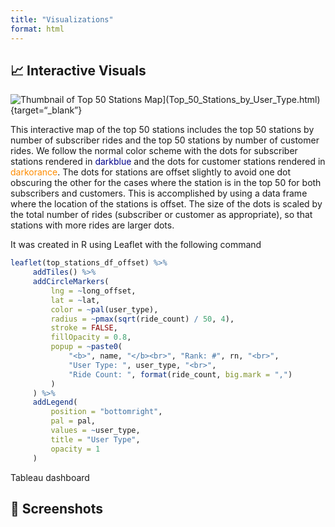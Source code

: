 ```yaml
---
title: "Visualizations"
format: html
---
```


## 📈 Interactive Visuals

::: {.column-page-inset-right}
[![Thumbnail of Top 50 Stations Map](images/thunbnail_top_50_stations.png)]{width="100%"}](Top_50_Stations_by_User_Type.html){target="_blank"}
:::
This interactive map of the top 50 stations includes the top 50 stations by number of subscriber rides and the top 50 stations by number of customer rides. We follow the normal color scheme with the dots for subscriber stations rendered in <span style="color: darkblue;">darkblue</span> and the dots for customer stations rendered in <span style="color: darkorange;">darkorance</span>. The dots for stations are offset slightly to avoid one dot obscuring the other for the cases where the station is in the top 50 for both subscribers and customers. This is accomplished by using a data frame where the location of the stations is offset. The size of the dots is scaled by the total number of rides (subscriber or customer as appropriate), so that stations with more rides are larger dots.

It was created in R using Leaflet with the following command
```R
leaflet(top_stations_df_offset) %>%
     addTiles() %>%
     addCircleMarkers(
         lng = ~long_offset,
         lat = ~lat,
         color = ~pal(user_type),
         radius = ~pmax(sqrt(ride_count) / 50, 4),
         stroke = FALSE,
         fillOpacity = 0.8,
         popup = ~paste0(
             "<b>", name, "</b><br>", "Rank: #", rn, "<br>",
             "User Type: ", user_type, "<br>",
             "Ride Count: ", format(ride_count, big.mark = ",")
         )
     ) %>%
     addLegend(
         position = "bottomright",
         pal = pal,
         values = ~user_type,
         title = "User Type",
         opacity = 1
     )
```



 Tableau dashboard
 

## 📸 Screenshots


